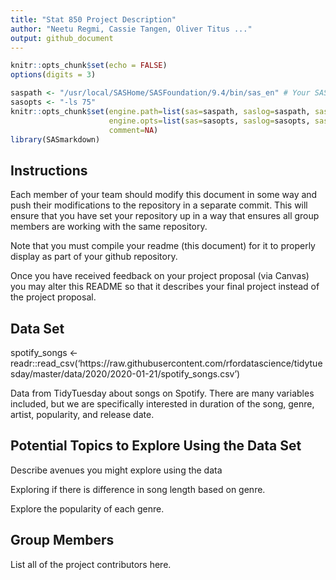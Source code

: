```yaml
---
title: "Stat 850 Project Description"
author: "Neetu Regmi, Cassie Tangen, Oliver Titus ..."
output: github_document
---
```


```r
knitr::opts_chunk$set(echo = FALSE)
options(digits = 3)
```

```r

saspath <- "/usr/local/SASHome/SASFoundation/9.4/bin/sas_en" # Your SAS path goes here
sasopts <- "-ls 75"
knitr::opts_chunk$set(engine.path=list(sas=saspath, saslog=saspath, sashtml=saspath),
                      engine.opts=list(sas=sasopts, saslog=sasopts, sashtml=sasopts), 
                      comment=NA)
library(SASmarkdown)
```

## Instructions

Each member of your team should modify this document in some way and push their modifications to the repository in a separate commit. This will ensure that you have set your repository up in a way that ensures all group members are working with the same repository. 

Note that you must compile your readme (this document) for it to properly display as part of your github repository. 

Once you have received feedback on your project proposal (via Canvas) you may alter this README so that it describes your final project instead of the project proposal. 

## Data Set

spotify_songs <- readr::read_csv('https://raw.githubusercontent.com/rfordatascience/tidytuesday/master/data/2020/2020-01-21/spotify_songs.csv')

Data from TidyTuesday about songs on Spotify.
There are many variables included, but we are specifically interested in duration of the song, genre, artist, popularity, and release date. 


## Potential Topics to Explore Using the Data Set
Describe avenues you might explore using the data

Exploring if there is difference in song length based on genre.

Explore the popularity of each genre.


## Group Members
List all of the project contributors here.

